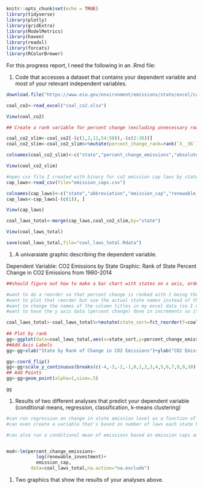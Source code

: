 ```r
knitr::opts_chunk$set(echo = TRUE)
library(tidyverse)
library(plotly)
library(gridExtra)
library(ModelMetrics)
library(haven)
library(readxl)
library(forcats)
library(RColorBrewer)
```

For this progress report, I need the following in an .Rmd file:

1. Code that accesses a dataset that contains your dependent variable and most of your relevant independent variables. 

```r
download.file("https://www.eia.gov/environment/emissions/state/excel/coal_CO2_by_state_2014.xlsx",destfile = "coal_co2.xlsx",method="curl")

coal_co2<-read_excel("coal_co2.xlsx")

View(coal_co2)

## Create a rank variable for percent change (excluding unnecessary rows and all columns that aren't percent change)

coal_co2_slim<-coal_co2[-(c(1,2,11,54:58)),-(c(2:36))]
coal_co2_slim<-coal_co2_slim%>%mutate(percent_change_rank=rank(`X__36`))

colnames(coal_co2_slim)<-c("state","percent_change_emissions","absolute_change_emissions","percent_change_rank")

View(coal_co2_slim)

#open csv file I created with binary for co2 emission cap laws by state
cap_laws<-read_csv(file="emission_caps.csv")

colnames(cap_laws)<-c("state","abbreviation","emission_cap","renewable_investment")
cap_laws<-cap_laws[-(c(1)), ]

View(cap_laws)

coal_laws_total<-merge(cap_laws,coal_co2_slim,by="state")

View(coal_laws_total)

save(coal_laws_total,file="coal_laws_total.Rdata")
```
1. A univaraiate graphic describing the dependent variable.
 
Dependent Variable: CO2 Emissions by State
Graphic: Rank of State Percent Change in CO2 Emissions from 1980-2014
```r

##should figure out how to make a bar chart with states on x axis, ordered by rank of percent change, and the percent change stat on the y axis (percent change will assumably control for GDP and population)

#want to do a reorder so that percent change is ranked with 1 being the lowest change (decreased emissions) and 50 being a high, positive number of percent change emissions
#want to plot that reorder but use the actual state names instead of the order of the states based on the variable (idk how to change the names)
#want to change the names of the column titles in my excel data (so I can left-join later on)
#want to have the y axis data (percent change) done in increments so it's all legible, instead of having every number displayed so that it's all crammed in there

coal_laws_total>-coal_laws_total%>%mutate(state_sort=fct_reorder(f=coal_laws_total,x=percent_change_rank))
                                          
## Plot by rank
gg<-ggplot(data=coal_laws_total,aes(x=state_sort,y=percent_change_emissions) +geom_bar(stat="identity"))
##Add Axis Labels
gg<-gg+xlab("State by Rank of Change in CO2 Emissions")+ylab("CO2 Emissions Percent Change 1980-2014")

gg<-coord_flip()
gg<-gg+scale_y_continuous(breaks(c(-4,-3,-2,-1,0,1,2,3,4,5,6,7,8,9,10)))
## Add Points
gg<-gg+geom_point(alpha=1,size=.5)

gg
```

1. Results of two different analyses that predict your dependent variable (conditional means, regression, classification, k-means clustering)

```r
#can run regression on change in state emission level as a function of whether or not they have different laws and then plot like i did for assignment 6
#can even create a variable that's based on number of laws each state has total regarding co2 emission (so like if California has 30 laws, that'll be their observation etc etc)

#can also run a conditional mean of emissions based on emission caps and investment


mod<-lm(percent_change_emissions~ 
           log(renewable_investment)+ 
           emission_cap,
         data=coal_laws_total,na.action="na.exclude")

```
1. Two graphics that show the results of your analyses above. 
